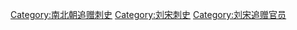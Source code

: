 [[Category:南北朝追赠刺史|Category:南北朝追赠刺史]]
[[Category:刘宋刺史|Category:刘宋刺史]]
[[Category:刘宋追赠官员|Category:刘宋追赠官员]]
